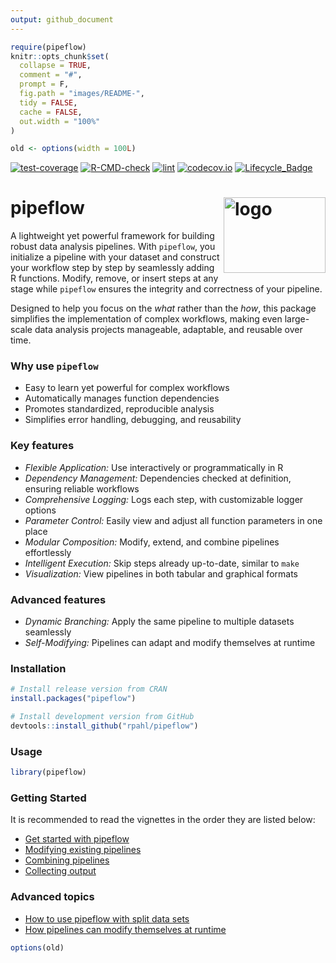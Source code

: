 ```yaml
---
output: github_document
---
```


<!-- README.md is generated from README.Rmd. Please edit that file -->

```r
require(pipeflow)
knitr::opts_chunk$set(
  collapse = TRUE,
  comment = "#",
  prompt = F,
  fig.path = "images/README-",
  tidy = FALSE,
  cache = FALSE,
  out.width = "100%"
)

old <- options(width = 100L)
```

<!-- badges: start -->

[![test-coverage](https://github.com/rpahl/pipeflow/actions/workflows/test-coverage.yaml/badge.svg)](https://github.com/rpahl/pipeflow/actions/workflows/test-coverage.yaml)
[![R-CMD-check](https://github.com/rpahl/pipeflow/actions/workflows/check-standard.yaml/badge.svg)](https://github.com/rpahl/pipeflow/actions/workflows/check-standard.yaml)
[![lint](https://github.com/rpahl/pipeflow/actions/workflows/lint.yaml/badge.svg)](https://github.com/rpahl/pipeflow/actions/workflows/lint.yaml)
[![codecov.io](https://codecov.io/github/rpahl/pipeflow/coverage.svg?branch=main)](https://codecov.io/github/rpahl/pipeflow?branch=main)
[![Lifecycle_Badge](https://img.shields.io/badge/lifecycle-experimental-orange.svg)](https://cran.r-project.org/package=pipeflow)
<!-- badges: end -->

# pipeflow <img src="man/figures/logo.png" alt="logo" align="right" width="163" height="121"/>

A lightweight yet powerful framework for building robust data analysis pipelines.
With `pipeflow`, you initialize a pipeline with your dataset and construct your workflow
step by step by seamlessly adding R functions. Modify, remove, or insert steps at
any stage while `pipeflow` ensures the integrity and correctness of your pipeline.

Designed to help you focus on the *what* rather than the *how*, this package simplifies
the implementation of complex workflows, making even large-scale data analysis projects
manageable, adaptable, and reusable over time.

### Why use `pipeflow`

* Easy to learn yet powerful for complex workflows
* Automatically manages function dependencies
* Promotes standardized, reproducible analysis
* Simplifies error handling, debugging, and reusability


### Key features

* *Flexible Application:* Use interactively or programmatically in R
* *Dependency Management:* Dependencies checked at definition, ensuring reliable workflows
* *Comprehensive Logging:* Logs each step, with customizable logger options
* *Parameter Control:* Easily view and adjust all function parameters in one place
* *Modular Composition:* Modify, extend, and combine pipelines effortlessly
* *Intelligent Execution:* Skip steps already up-to-date, similar to `make`
* *Visualization:* View pipelines in both tabular and graphical formats

### Advanced features

* *Dynamic Branching:* Apply the same pipeline to multiple datasets seamlessly
* *Self-Modifying:* Pipelines can adapt and modify themselves at runtime


### Installation

```r
# Install release version from CRAN
install.packages("pipeflow")

# Install development version from GitHub
devtools::install_github("rpahl/pipeflow")
```


### Usage

```r
library(pipeflow)
```

### Getting Started

It is recommended to read the vignettes in the order they are listed below:

* [Get started with pipeflow](https://rpahl.github.io/pipeflow/articles/get-started.html)
* [Modifying existing pipelines](https://rpahl.github.io/pipeflow/articles/modify-pipeline.html)
* [Combining pipelines](https://rpahl.github.io/pipeflow/articles/combine-pipelines.html)
* [Collecting output](https://rpahl.github.io/pipeflow/articles/collect-output.html)


### Advanced topics

* [How to use pipeflow with split data sets](https://rpahl.github.io/pipeflow/articles/split-and-combine.html)
* [How pipelines can modify themselves at runtime](https://rpahl.github.io/pipeflow/articles/self-modify-pipeline.html)


```r
options(old)
```